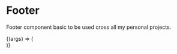
<Meta
  title="Patterns/Footer (WIP)"
  component={Footer}
  argTypes={{}}
/>

# Footer

Footer component basic to be used cross all my personal projects.

<ArgsTable of={Footer} />

<Canvas>
  <Story
    name="Footer Component"
    args={{
      ...Footer.defaultProps,
    }}
  >
    {(args) => (
      <Footer {...args} />
    )} 
  </Story>
</Canvas>

